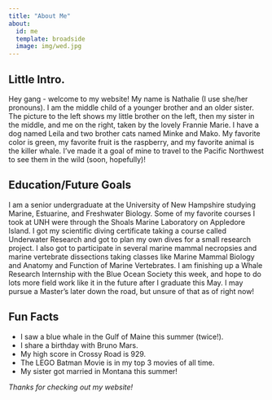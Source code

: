 ```yaml
---
title: "About Me"
about:
  id: me
  template: broadside
  image: img/wed.jpg
---
```


:::{#me}

## Little Intro.

Hey gang - welcome to my website! My name is Nathalie (I use she/her pronouns). I am the middle child of a younger brother and an older sister. The picture to the left shows my little brother on the left, then my sister in the middle, and me on the right, taken by the lovely Frannie Marie. I have a dog named Leila and two brother cats named Minke and Mako. My favorite color is green, my favorite fruit is the raspberry, and my favorite animal is the killer whale. I've made it a goal of mine to travel to the Pacific Northwest to see them in the wild (soon, hopefully)!

## Education/Future Goals

I am a senior undergraduate at the University of New Hampshire studying Marine, Estuarine, and Freshwater Biology. Some of my favorite courses I took at UNH were through the Shoals Marine Laboratory on Appledore Island. I got my scientific diving certificate taking a course called Underwater Research and got to plan my own dives for a small research project. I also got to participate in several marine mammal necropsies and marine vertebrate dissections taking classes like Marine Mammal Biology and Anatomy and Function of Marine Vertebrates. I am finishing up a Whale Research Internship with the Blue Ocean Society this week, and hope to do lots more field work like it in the future after I graduate this May. I may pursue a Master's later down the road, but unsure of that as of right now!

## Fun Facts

- I saw a blue whale in the Gulf of Maine this summer (twice!).
- I share a birthday with Bruno Mars.
- My high score in Crossy Road is 929.
- The LEGO Batman Movie is in my top 3 movies of all time.
- My sister got married in Montana this summer!

:::

*Thanks for checking out my website!*
